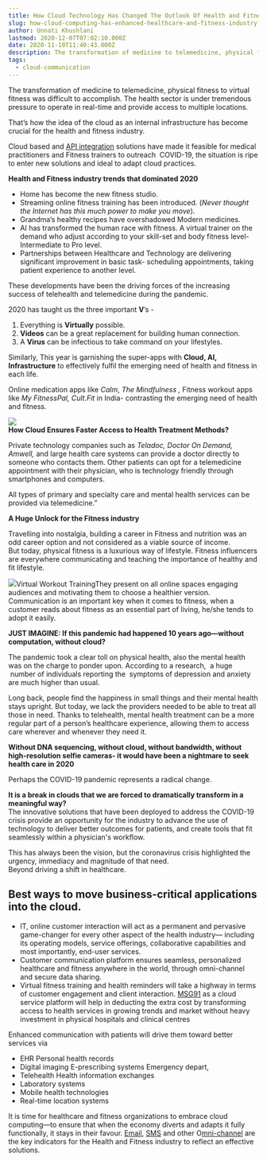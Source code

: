 ```yaml
---
title: How Cloud Technology Has Changed The Outlook Of Health and Fitness Industry
slug: how-cloud-computing-has-enhanced-healthcare-and-fitness-industry
author: Unnati Khushlani
lastmod: 2020-12-07T07:02:10.000Z
date: 2020-11-10T11:40:43.000Z
description: The transformation of medicine to telemedicine, physical fitness to virtual fitness was difficult to accomplish. The health sector is under tremendous pressure to operate in real-time and provide access to multiple locations. 
tags:
  - cloud-communication
---
```


  
The transformation of medicine to telemedicine, physical fitness to virtual fitness was difficult to accomplish. The health sector is under tremendous pressure to operate in real-time and provide access to multiple locations.  
  
That’s how the idea of the cloud as an internal infrastructure has become crucial for the health and fitness industry.

Cloud based and [API integration](https://msg91.com/) solutions have made it feasible for medical practitioners and Fitness trainers to outreach  COVID-19, the situation is ripe to enter new solutions and ideal to adapt cloud practices.  
  
**Health and Fitness industry trends that dominated 2020**

* Home has become the new fitness studio.
* Streaming online fitness training has been introduced. (*Never thought the Internet has this much power to make you move*).
* Grandma’s healthy recipes have overshadowed Modern medicines.
* AI has transformed the human race with fitness. A virtual trainer on the demand who adjust according to your skill-set and body fitness level- Intermediate to Pro level.
* Partnerships between Healthcare and Technology are delivering significant improvement in basic task- scheduling appointments, taking patient experience to another level.

  
These developments have been the driving forces of the increasing success of telehealth and telemedicine during the pandemic.

2020 has taught us the three important **V**’s -  
1. Everything is **Virtually** possible.   
2. **Videos** can be a great replacement for building human connection.  
3. A **Virus** can be infectious to take command on your lifestyles. 

Similarly, This year is garnishing the super-apps with **Cloud, AI, Infrastructure** to effectively fulfil the emerging need of health and fitness in each life.

Online medication apps like *Calm*, *The Mindfulness ,* Fitness workout apps like *My FitnessPal, Cult.Fit* in India- contrasting the emerging need of health and fitness.  


![](https://images-msg91.s3.ap-south-1.amazonaws.com/2020/11/Blog-Post---2.png)  
**How Cloud Ensures Faster Access to Health Treatment Methods?**

Private technology companies such as *Teladoc, Doctor On Demand, Amwell,* and large health care systems can provide a doctor directly to someone who contacts them. Other patients can opt for a telemedicine appointment with their physician, who is technology friendly through smartphones and computers.

All types of primary and specialty care and mental health services can be provided via telemedicine.”  
  
**A Huge Unlock for the Fitness industry**

Travelling into nostalgia, building a career in Fitness and nutrition was an odd career option and not considered as a viable source of income.   
But today, physical fitness is a luxurious way of lifestyle. Fitness influencers are everywhere communicating and teaching the importance of healthy and fit lifestyle.

![](https://images-msg91.s3.ap-south-1.amazonaws.com/2020/11/3808480.jpg)Virtual Workout TrainingThey present on all online spaces engaging audiences and motivating them to choose a healthier version.   
Communication is an important key when it comes to fitness, when a customer reads about fitness as an essential part of living, he/she tends to adopt it easily.  
  
**JUST IMAGINE: If this pandemic had happened 10 years ago—without computation, without cloud?**

The pandemic took a clear toll on physical health, also the mental health was on the charge to ponder upon. According to a research,  a huge  number of individuals reporting the  symptoms of depression and anxiety are much higher than usual.   
  
Long back, people find the happiness in small things and their mental health stays upright. But today, we lack the providers needed to be able to treat all those in need. Thanks to telehealth, mental health treatment can be a more regular part of a person’s healthcare experience, allowing them to access care wherever and whenever they need it.

**Without DNA sequencing, without cloud, without bandwidth, without high-resolution selfie cameras- it would have been a nightmare to seek health care in 2020**

Perhaps the COVID-19 pandemic represents a radical change.

**It is a break in clouds that we are forced to dramatically transform in a meaningful way?**  
The innovative solutions that have been deployed to address the COVID-19 crisis provide an opportunity for the industry to advance the use of technology to deliver better outcomes for patients, and create tools that fit seamlessly within a physician's workflow. 

This has always been the vision, but the coronavirus crisis highlighted the urgency, immediacy and magnitude of that need.  
Beyond driving a shift in healthcare.  


Best ways to move business-critical applications into the cloud.
----------------------------------------------------------------

* IT, online customer interaction will act as a permanent and pervasive game-changer for every other aspect of the health industry— including its operating models, service offerings, collaborative capabilities and most importantly, end-user services.
* Customer communication platform ensures seamless, personalized healthcare and fitness anywhere in the world, through omni-channel and secure data sharing.
* Virtual fitness training and health reminders will take a highway in terms of customer engagement and client interaction. [MSG91](https://msg91.com/) as a cloud service platform will help in deducting the extra cost by transforming access to health services in growing trends and market without heavy investment in physical hospitals and clinical centres

Enhanced communication with patients will drive them toward better services via

* EHR Personal health records
* Digital imaging E-prescribing systems Emergency depart,
* Telehealth Health information exchanges
* Laboratory systems
* Mobile health technologies
* Real-time location systems

It is time for healthcare and fitness organizations to embrace cloud computing—to ensure that when the economy diverts and adapts it fully functionally, it stays in their favour. [Email,](https://msg91.com/transactional-email/) [SMS](https://msg91.com/transactional-sms/) and other O[mni-channel](https://msg91.com/rich-communication-services/) are the key indicators for the Health and Fitness industry to reflect an effective solutions.

